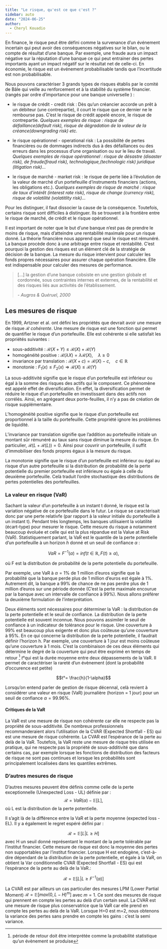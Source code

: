```yaml
---
title: "Le risque, qu'est ce que c'est ?"
sidebar: auto
date: "2024-06-25"
author:
  - Cheryl Kouadio
---
```


En finance, le risque peut être défini comme la survenance d'un événement incertain qui peut avoir des conséquences négatives sur le bilan, ou le compte de résultat d'une banque. Par exemple, une fraude aura un impact négative sur la réputation d'une banque ce qui peut entrainer des pertes importants ayant un impact négatif sur le résultat net de celle-ci. En économie, le risque est un événement probabilisable tandis que l'incertitude est non probabilisable.

Nous pouvons caractériser 3 grands types de risques établis par le comité de Bâle qui veille au renforcement et à la stabilité du système financier. (rangés par ordre d'importance pour une banque universelle ) :

-   le risque de crédit - credit risk : Dès qu'un créancier accorde un prêt à un débiteur (une contrepartie), il court le risque que ce dernier ne le rembourse pas. C'est le risque de crédit appelé encore, le risque de contrepartie. *Quelques exemples de risque : risque de défaillance(default risk), risque de dégradation de la valeur de la créance(downgrading risk) etc.*

-   le risque opérationnel - operational risk : La possibilité de pertes financières ou de dommages indirects dus à des défaillances ou des erreurs dans les processus d'une organisation ou sur le lieu de travail. *Quelques exemples de risque opérationnel : risque de désastre (disaster risk), de fraude(fraud risk), technologique,(technologic risk) juridique (litigation risk)...*

-   le risque de marché - market risk : le risque de perte liée à l'évolution de la valeur de marché d'un portefeuille d'instruments financiers (actions, les obligations etc.). *Quelques exemples de risque de marché : risque de taux d'intérêt (interest rate risk), risque de change (currency risk), risque de volatilité (volatitlity risk)...*

Pour les distinguer, il faut dissocier la cause de la conséquence. Toutefois, certains risque sont difficiles à distinguer. Ils se trouvent à la frontière entre le risque de marché, de crédit et le risque opérationnel.

Il est important de noter que le but d'une banque n'est pas de prendre le moins de risque, mais d'atteindre une rentabilité maximale pour un risque donné. La théorie financière nous apprend que seul le risque est rémunéré. La banque procède donc à une arbitrage entre risque et rentabilité. C'est pourquoi la gestion des risques est un élément clé de la stratégie de décision de la banque. La mesure du risque intervient pour calculer les fonds propres nécessaires pour assurer chaque opération financière. Elle est indispensable pour calculer des mesures de performance.

> \[...\] la gestion d'une banque cobsiste en une gestion globale et cordonnée, sous contraintes internes et externes, de la rentabilité et des risques liés aux activités de l'établissement.
>
> *- Augros & Quéruel, 2000*

## Les mesures de risque

En 1999, Artzner et al. ont défini les propriétés que devrait avoir une mesure de risque $\mathcal{R}$ <i> cohérente</i>. Une mesure de risque est une fonction qui permet de quantifier le risque d'un portefeuille. Elle est cohérente si elle satisfait les propriétés suivantes :

-   sous-additivité : $\mathcal{R}(X+Y) \leq \mathcal{R}(X) + \mathcal{R}(Y)$
-   homogénéité positive : $\mathcal{R}(\lambda X) = \lambda \mathcal{R}(X), \quad \lambda \geq 0$
-   invariance par translation : $\mathcal{R}(X+c) = \mathcal{R}(X) - c, \quad c \in \mathbb{R}$
-   monotonie : $F_1(x) \leq F_2(x) \Rightarrow \mathcal{R}(X) \leq \mathcal{R}(Y)$

La sous-additivité signifie que le risque d'un portefeuille est inférieur ou égal à la somme des risques des actifs qui le composent. Ce phénomène est appelé effet de diversification. En effet, la diversification permet de réduire le risque d'un portefeuille en investissant dans des actifs non corrélés. Ainsi, en agrégeant deux porte-feuilles, il n'y a pas de création de risque supplémentaire.

L'homogénéité positive signifie que le risque d'un portefeuille est proportionnel à la taille du portefeuille. Cette propriété ignore les problèmes de liquidité.

L'invariance par translation signifie que l'addition au portefeuille initiale un montant sûr rémunéré au taux sans risque diminue la mesure du risque. En particulier, $\mathcal{R}(L+\mathcal{R}(L)) = 0$. Ainsi pour couvrir un portefeuille, il suffit d'immobiliser des fonds propres égaux à la mesure du risque.

La monotonie signifie que le risque d'un portefeuille est inférieur ou égal au risque d'un autre portefeuille si la distribution de probabilité de la perte potentielle du premier portefeuille est inférieure ou égale à celle du deuxième portefeuille. Celà traduit l'ordre stochastique des distributions de pertes potentielles des portefeuilles.

### La valeur en risque (VaR)

Sachant la valeur d'un portefeuille à un instant t donné, le risque est la variation négative de ce portefeuille dans le futur. Le risque se caractérisait donc par une perte relativfe (par rapport à la valeur initiale du portefeuille à un instant t). Pendant très longtemps, les banques utilisaient la volatilité (écart-type) pour mesurer le risque. Cette mesure du risque a notamment beaucoup évoluée et celle qui est la plus répandue est la Value at Risk (VaR). Statistiquement parlant, la VaR est le quantile de la perte potentielle d'un portefeuille à un horizon $h$ donné et un seuil de confiance $\alpha$ :

$$VaR = F^{-1}(\alpha)=inf(t \in \mathbb{R}, F(t) \geq \alpha),$$

où F est la distribution de probabilité de la perte potentielle du portefeuille.

Par exemple, une VaR à $\alpha=1\%$ de 1 million d'euros signifie que la probabilité que la banque perde plus de 1 million d'euros est égale à 1%. Autrement dit, la banque a 99% de chance de ne pas perdre plus de 1 million d'euros sur une période donnée (C'est la perte maximale encourue par la banque avec un intervalle de confiance à 99%). Nous allons préférer la deuxième formulation de l'interprétation.

Deux éléments sont nécessaires pour déterminer la VaR : la distribution de la perte potentielle et le seuil de confiance. La distribution de la perte potentielle est souvent inconnue. Nous pouvons assimiler le seuil de confiance à un indicateur de tolérance pour le risque. Une couverture à 99% est beaucoup plus exigente et donc plus coûteuse qu'une couverture à 95%. En ce qui concerne la distribution de la perte potentielle, il faudrait définir l'horizon h. Par exemple, une couverture à 1 jour est moins coûteuse qu'une couverture à 1 mois. C'est la combinaison de ces deux éléments qui détermine le degré de la couverture qui peut être exprimé en temps de retour [^1] $t°$qui est la durée moyenne entre deux dépassements de la VaR. Il permet de caractériser la rareté d'un évènement (dont la probabilité d'occurence est petite)

[^1]: période de retour doit être interprétée comme la probabilité statistique qu'un évènement se produise

$$t°= \frac{h}{1-\alpha}$$

| Lorsqu'on entend parler de gestion de risque décennal, celà revient à considérer une valeur en risque (VaR) journalière (horizon = 1 jour) pour un seuil de confiance $\alpha=99.96\%$.

#### Critiques de la VaR

La VaR est une mesure de risque non cohérente car elle ne respecte pas la propriété de sous-additivité. De nombreux professionnels recommanderaient alors l'utilisation de la CVAR (Expected Shortfall - ES) qui est une mesure de risque cohérente. La CVAR est l'espérance de la perte au delà de la VaR. Toutefois, la VaR reste une mesure de risque très utilisée en pratique, qui ne respecte pas la propriété de sous-additivité que dans certains cas, par exemple lorsque les fonctions de distribution des facteurs de risque ne sont pas continues et lorsque les probabilités sont principalement localisées dans les quantiles extrêmes.

### D'autres mesures de risque

D'autres mesures peuvent être définis comme celle de la perte exceptionnelle (Unexpected Loss - UL) définie par : $$\mathcal{R}=VaR(\alpha)-\mathbb{E}[L],$$ où L est la distribution de la perte potentielle.

Il s'agit là de la différence entre la VaR et la perte moyenne (expected loss - EL). Il y a également le regret espéré défini par :

$$\mathcal{R}=\mathbb{E}[L|L\geq H]$$ avec H un seuil donné représentant le montant de la perte tolérable par l'institut financier. Cette mesure de risque est donc la moyenne des pertes non supportables par l'institut financier. Lorsque H est endogène, c'est-à-dire dépendant de la distribution de la perte potentielle, et égale à la VaR, on obtient la Var conditionnelle CVAR (Expected Shortfall - ES) qui est l'espérance de la perte au delà de la VaR.:

$$\mathcal{R}=\mathbb{E}[L|L\geq F^{-1}(\alpha)]$$

La CVAR est par ailleurs un cas particulier des mesures LPM (Lower Partial Moment) $\mathcal{R}=\mathbb{E}[max(0,L-H)^m]$ avec $m=1$. Ce sont des mesures de risque qui prennent en compte les pertes au delà d'un certain seuil. La CVAR est une mesure de risque plus conservatrice que la VaR car elle prend en compte les pertes au delà de la VaR. Lorsque H=0 est m=2, nous obtenons la variance des pertes sans prendre en compte les gains : c'est la semi variance.